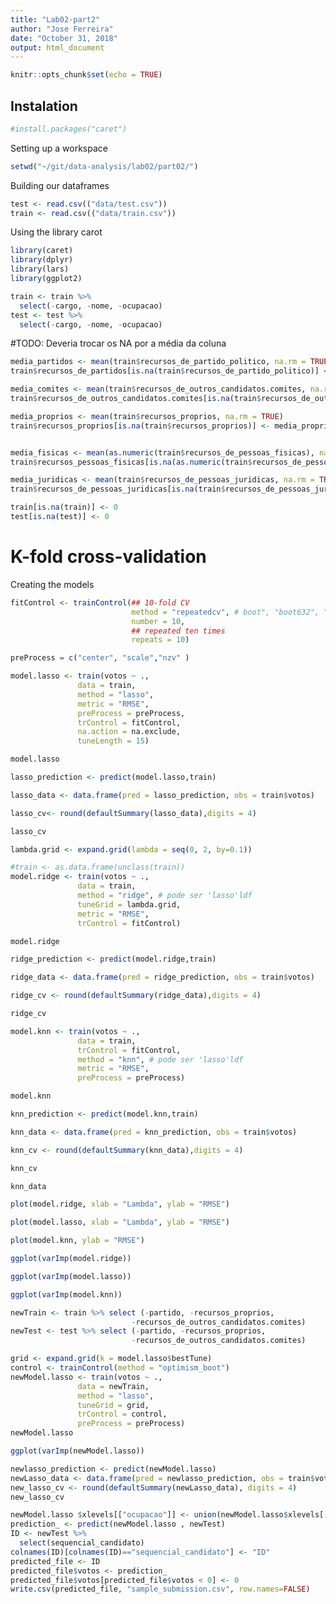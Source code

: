 ```yaml
---
title: "Lab02-part2"
author: "Jose Ferreira"
date: "October 31, 2018"
output: html_document
---
```


```r
knitr::opts_chunk$set(echo = TRUE)
```

## Instalation

```r
#install.packages("caret")
```

Setting up a workspace
```r
setwd("~/git/data-analysis/lab02/part02/")
```

Building our dataframes



```r
test <- read.csv(("data/test.csv"))
train <- read.csv(("data/train.csv"))
```

Using the library carot

```r
library(caret)
library(dplyr)
library(lars)
library(ggplot2)
```

```r
train <- train %>%
  select(-cargo, -nome, -ocupacao)
test <- test %>%
  select(-cargo, -nome, -ocupacao)
```


#TODO: Deveria trocar os NA por a média da coluna

```r
media_partidos <- mean(train$recursos_de_partido_politico, na.rm = TRUE)
train$recursos_de_partidos[is.na(train$recursos_de_partido_politico)] <- media_partidos

media_comites <- mean(train$recursos_de_outros_candidatos.comites, na.rm = TRUE)
train$recursos_de_outros_candidatos.comites[is.na(train$recursos_de_outros_candidatos.comites)] <- media_comites

media_proprios <- mean(train$recursos_proprios, na.rm = TRUE)
train$recursos_proprios[is.na(train$recursos_proprios)] <- media_proprios


media_fisicas <- mean(as.numeric(train$recursos_de_pessoas_fisicas), na.rm = TRUE)
train$recursos_pessoas_fisicas[is.na(as.numeric(train$recursos_de_pessoas_fisicas))] <- media_fisicas

media_juridicas <- mean(train$recursos_de_pessoas_juridicas, na.rm = TRUE)
train$recursos_de_pessoas_juridicas[is.na(train$recursos_de_pessoas_juridicas)] <- media_juridicas

```



```r
train[is.na(train)] <- 0
test[is.na(test)] <- 0
```

# K-fold cross-validation
Creating the models
```r
fitControl <- trainControl(## 10-fold CV
                           method = "repeatedcv", # boot", "boot632", "cv", "repeatedcv", "LOOCV", "LGOCV"
                           number = 10,
                           ## repeated ten times
                           repeats = 10)

```

```r
preProcess = c("center", "scale","nzv" )
```

```r
model.lasso <- train(votos ~ ., 
               data = train,
               method = "lasso",
               metric = "RMSE",
               preProcess = preProcess,
               trControl = fitControl,
               na.action = na.exclude,
               tuneLength = 15)

model.lasso
```




```r
lasso_prediction <- predict(model.lasso,train)

lasso_data <- data.frame(pred = lasso_prediction, obs = train$votos)

lasso_cv<- round(defaultSummary(lasso_data),digits = 4)

lasso_cv
```


```r
lambda.grid <- expand.grid(lambda = seq(0, 2, by=0.1))
```



```r

#train <- as.data.frame(unclass(train))
model.ridge <- train(votos ~ ., 
               data = train,
               method = "ridge", # pode ser 'lasso'ldf
               tuneGrid = lambda.grid,
               metric = "RMSE",
               trControl = fitControl)

model.ridge

```


```r
ridge_prediction <- predict(model.ridge,train)

ridge_data <- data.frame(pred = ridge_prediction, obs = train$votos)

ridge_cv <- round(defaultSummary(ridge_data),digits = 4)

ridge_cv
```



```r
model.knn <- train(votos ~ ., 
               data = train,
               trControl = fitControl,
               method = "knn", # pode ser 'lasso'ldf
               metric = "RMSE",
               preProcess = preProcess)

model.knn
```

```r
knn_prediction <- predict(model.knn,train)

knn_data <- data.frame(pred = knn_prediction, obs = train$votos)

knn_cv <- round(defaultSummary(knn_data),digits = 4)

knn_cv
```
```r
knn_data
```

```r
plot(model.ridge, xlab = "Lambda", ylab = "RMSE")
```

```r
plot(model.lasso, xlab = "Lambda", ylab = "RMSE")
```

```r
plot(model.knn, ylab = "RMSE")
```


```r
ggplot(varImp(model.ridge))
```

```r
ggplot(varImp(model.lasso))
```

```r
ggplot(varImp(model.knn))
```


```r
newTrain <- train %>% select (-partido, -recursos_proprios,
                           -recursos_de_outros_candidatos.comites)
newTest <- test %>% select (-partido, -recursos_proprios,
                           -recursos_de_outros_candidatos.comites)
```

```r
grid <- expand.grid(k = model.lasso$bestTune)
control <- trainControl(method = "optimism_boot")
newModel.lasso <- train(votos ~ ., 
               data = newTrain,
               method = "lasso",
               tuneGrid = grid,
               trControl = control,
               preProcess = preProcess)
newModel.lasso 
```

```r
ggplot(varImp(newModel.lasso))
```

```r
newlasso_prediction <- predict(newModel.lasso)
newLasso_data <- data.frame(pred = newlasso_prediction, obs = train$votos)
new_lasso_cv <- round(defaultSummary(newLasso_data), digits = 4)
new_lasso_cv
```


```r
newModel.lasso $xlevels[["ocupacao"]] <- union(newModel.lasso$xlevels[["ocupacao"]], levels(newTest$ocupacao))
prediction_ <- predict(newModel.lasso , newTest)
ID <- newTest %>%
  select(sequencial_candidato)
colnames(ID)[colnames(ID)=="sequencial_candidato"] <- "ID"
predicted_file <- ID
predicted_file$votos <- prediction_
predicted_file$votos[predicted_file$votos < 0] <- 0
write.csv(predicted_file, "sample_submission.csv", row.names=FALSE)
```